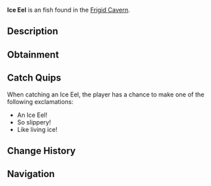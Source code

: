 {{FishInfobox
|image          = Ice Eel.png
|rarity         = Uncommon
|sea            = First Sea
|location       = [[Frigid Cavern]]
|sublocation    = 
|sources        = Fishing Rod
|radar_location = 
|xp             = 95
|weather        = 
|time           = Night
|season         = Winter
|bait           = Worm
|base_weight    = 2
|base_value     = 155
|weight_range   = 1.2
|base_chance    = 65
|base_resil     = 75
}}
'''Ice Eel''' is an {{Rarity|Uncommon}} fish found in the [[Frigid Cavern]].

== Description ==
{{Description|A serpentine creature with translucent skin that seems to blend with the surrounding ice.|Bestiary Entry}}

== Obtainment ==
{{Description|Slithers through the narrow ice tunnels of Frigid Cavern.|Bestiary Hint}}
{{Fish Availability|
Frigid Cavern
|top_rods      = 
Trident Rod\228474.77\134837.45;
Azure Of Lagoon\227171.9\132308.24;
Leviathan's Fang Rod\225734.19\185198.27;
Training Rod\225275.56\225275.56;
Free Spirit Rod\224549.67\134552.8;
Flimsy Rod\185858.46\151433.67;
Resourceful Rod\204156.96\135288.91;
No-Life Rod\224402.32\192089.57;
Seraphic Rod\192941.91\190842.29;
Fast Rod\216794.25\190233.78;
Fungal Rod\202860.08\160534.16;
Verdant Shear Rod\214385.77\162897.22;
Depthseeker Rod\212513.36\149044.61;
Blazebringer Rod\212311.8\153602.4;
Zeus Rod\210852.85\162784.87;
Avalanche Rod\209867.32\133660.34;
Challenger's Rod\206900.17\174744.29;
Volcanic Rod\205920.22\123532.91;
Rod Of The Depths\194566.83\158412.25;
Rod Of The Forgotten Fang\191996.49\174329.64;
Rod Of The Exalted One\181786.52\148774.11;
Ethereal Prism Rod\181488.3\125762.54;
Steady Rod\95702.72\70584.53
|recommended   = Trident Rod
}}

== Catch Quips ==
When catching an Ice Eel, the player has a chance to make one of the following exclamations:
* An Ice Eel!
* So slippery!
* Like living ice!

== Change History ==
{{Change History|{{subst:Current Version}}}}

== Navigation ==
{{Fish Navbox|Frigid Cavern}}